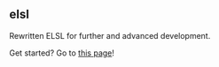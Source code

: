== elsl ==
Rewritten ELSL for further and advanced development.

Get started? Go to <a href="/guide">this page</a>!
